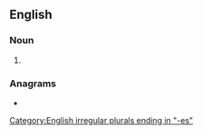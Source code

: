 ==English==

===Noun===
{{head|en|noun form}}

# {{plural of|en|bionecrosis}}

===Anagrams===
* {{anagrams|en|a=bceeinoorss|necrobioses}}

[[Category:English irregular plurals ending in "-es"]]